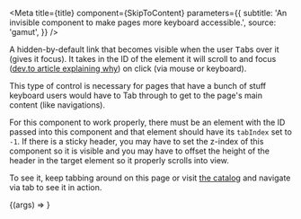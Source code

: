 
<Meta
  title={title}
  component={SkipToContent}
  parameters={{
    subtitle: 'An invisible component to make pages more keyboard accessible.',
    source: 'gamut',
  }}
/>

A hidden-by-default link that becomes visible when the user <kbd>Tab</kbd>s over it (gives it focus).
It takes in the ID of the element it will scroll to and focus ([dev.to article explaining why](https://dev.to/robdodson/managing-focus-64l)) on click (via mouse or keyboard).

This type of control is necessary for pages that have a bunch of stuff keyboard users would have to Tab through to get
to the page's main content (like navigations).

For this component to work properly, there must be an element with the ID passed into this component and that element should have its `tabIndex` set to `-1`.
If there is a sticky header, you may have to set the z-index of this component so it is visible and you may have to offset the height of the header in the target element so it properly scrolls into view.

To see it, keep tabbing around on this page or visit [the catalog](https://www.codecademy.com/catalog/language/javascript) and navigate via tab to see it in action.

<Canvas>
  <Story name="SkipToContent">
    {(args) => <SkipToContent contentId="example" />}
  </Story>
</Canvas>

<Props story="SkipToContent" />
